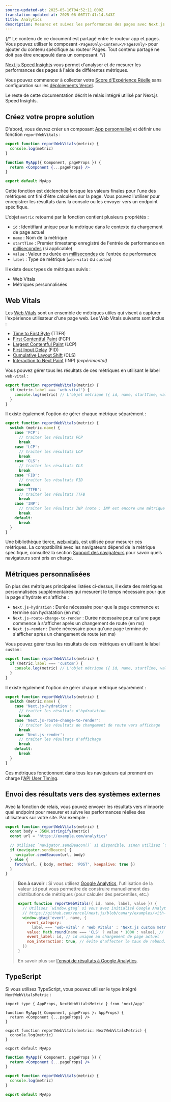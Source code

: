 ```yaml
---
source-updated-at: 2025-05-16T04:52:11.000Z
translation-updated-at: 2025-06-06T17:41:14.343Z
title: Analytics
description: Mesurez et suivez les performances des pages avec Next.js Speed Insights
---
```


{/* Le contenu de ce document est partagé entre le routeur app et pages. Vous pouvez utiliser le composant `<PagesOnly>Contenu</PagesOnly>` pour ajouter du contenu spécifique au routeur Pages. Tout contenu partagé ne doit pas être encapsulé dans un composant. */}

[Next.js Speed Insights](https://nextjs.org/analytics) vous permet d'analyser et de mesurer les performances des pages à l'aide de différentes métriques.

Vous pouvez commencer à collecter votre [Score d'Expérience Réelle](https://vercel.com/docs/concepts/speed-insights#core-web-vitals-explained?utm_source=next-site&utm_medium=docs&utm_campaign=next-website) sans configuration sur les [déploiements Vercel](https://vercel.com/docs/concepts/speed-insights?utm_source=next-site&utm_medium=docs&utm_campaign=next-website).

Le reste de cette documentation décrit le relais intégré utilisé par Next.js Speed Insights.

<PagesOnly>

## Créez votre propre solution

D'abord, vous devrez créer un composant [App personnalisé](/docs/pages/building-your-application/routing/custom-app) et définir une fonction `reportWebVitals` :

```jsx filename="pages/_app.js"
export function reportWebVitals(metric) {
  console.log(metric)
}

function MyApp({ Component, pageProps }) {
  return <Component {...pageProps} />
}

export default MyApp
```

Cette fonction est déclenchée lorsque les valeurs finales pour l'une des métriques ont fini d'être calculées sur la page. Vous pouvez l'utiliser pour enregistrer les résultats dans la console ou les envoyer vers un endpoint spécifique.

L'objet `metric` retourné par la fonction contient plusieurs propriétés :

- `id` : Identifiant unique pour la métrique dans le contexte du chargement de page actuel
- `name` : Nom de la métrique
- `startTime` : Premier timestamp enregistré de l'entrée de performance en [millisecondes](https://developer.mozilla.org/docs/Web/API/DOMHighResTimeStamp) (si applicable)
- `value` : Valeur ou durée en [millisecondes](https://developer.mozilla.org/docs/Web/API/DOMHighResTimeStamp) de l'entrée de performance
- `label` : Type de métrique (`web-vital` ou `custom`)

Il existe deux types de métriques suivis :

- Web Vitals
- Métriques personnalisées

</PagesOnly>

## Web Vitals

Les [Web Vitals](https://web.dev/vitals/) sont un ensemble de métriques utiles qui visent à capturer l'expérience utilisateur d'une page web. Les Web Vitals suivants sont inclus :

- [Time to First Byte](https://developer.mozilla.org/docs/Glossary/Time_to_first_byte) (TTFB)
- [First Contentful Paint](https://developer.mozilla.org/docs/Glossary/First_contentful_paint) (FCP)
- [Largest Contentful Paint](https://web.dev/lcp/) (LCP)
- [First Input Delay](https://web.dev/fid/) (FID)
- [Cumulative Layout Shift](https://web.dev/cls/) (CLS)
- [Interaction to Next Paint](https://web.dev/inp/) (INP) _(expérimental)_

<PagesOnly>

Vous pouvez gérer tous les résultats de ces métriques en utilisant le label `web-vital` :

```js
export function reportWebVitals(metric) {
  if (metric.label === 'web-vital') {
    console.log(metric) // L'objet métrique ({ id, name, startTime, value, label }) est enregistré dans la console
  }
}
```

Il existe également l'option de gérer chaque métrique séparément :

```js
export function reportWebVitals(metric) {
  switch (metric.name) {
    case 'FCP':
      // traiter les résultats FCP
      break
    case 'LCP':
      // traiter les résultats LCP
      break
    case 'CLS':
      // traiter les résultats CLS
      break
    case 'FID':
      // traiter les résultats FID
      break
    case 'TTFB':
      // traiter les résultats TTFB
      break
    case 'INP':
      // traiter les résultats INP (note : INP est encore une métrique expérimentale)
      break
    default:
      break
  }
}
```

Une bibliothèque tierce, [web-vitals](https://github.com/GoogleChrome/web-vitals), est utilisée pour mesurer ces métriques. La compatibilité avec les navigateurs dépend de la métrique spécifique, consultez la section [Support des navigateurs](https://github.com/GoogleChrome/web-vitals#browser-support) pour savoir quels navigateurs sont pris en charge.

## Métriques personnalisées

En plus des métriques principales listées ci-dessus, il existe des métriques personnalisées supplémentaires qui mesurent le temps nécessaire pour que la page s'hydrate et s'affiche :

- `Next.js-hydration` : Durée nécessaire pour que la page commence et termine son hydratation (en ms)
- `Next.js-route-change-to-render` : Durée nécessaire pour qu'une page commence à s'afficher après un changement de route (en ms)
- `Next.js-render` : Durée nécessaire pour qu'une page termine de s'afficher après un changement de route (en ms)

Vous pouvez gérer tous les résultats de ces métriques en utilisant le label `custom` :

```js
export function reportWebVitals(metric) {
  if (metric.label === 'custom') {
    console.log(metric) // L'objet métrique ({ id, name, startTime, value, label }) est enregistré dans la console
  }
}
```

Il existe également l'option de gérer chaque métrique séparément :

```js
export function reportWebVitals(metric) {
  switch (metric.name) {
    case 'Next.js-hydration':
      // traiter les résultats d'hydratation
      break
    case 'Next.js-route-change-to-render':
      // traiter les résultats de changement de route vers affichage
      break
    case 'Next.js-render':
      // traiter les résultats d'affichage
      break
    default:
      break
  }
}
```

Ces métriques fonctionnent dans tous les navigateurs qui prennent en charge l'[API User Timing](https://caniuse.com/#feat=user-timing).

## Envoi des résultats vers des systèmes externes

Avec la fonction de relais, vous pouvez envoyer les résultats vers n'importe quel endpoint pour mesurer et suivre les performances réelles des utilisateurs sur votre site. Par exemple :

```js
export function reportWebVitals(metric) {
  const body = JSON.stringify(metric)
  const url = 'https://example.com/analytics'

  // Utilisez `navigator.sendBeacon()` si disponible, sinon utilisez `fetch()`.
  if (navigator.sendBeacon) {
    navigator.sendBeacon(url, body)
  } else {
    fetch(url, { body, method: 'POST', keepalive: true })
  }
}
```

> **Bon à savoir** : Si vous utilisez [Google Analytics](https://analytics.google.com/analytics/web/), l'utilisation de la valeur `id` peut vous permettre de construire manuellement des distributions de métriques (pour calculer des percentiles, etc.)
>
> ```js
> export function reportWebVitals({ id, name, label, value }) {
>   // Utilisez `window.gtag` si vous avez initialisé Google Analytics comme dans cet exemple :
>   // https://github.com/vercel/next.js/blob/canary/examples/with-google-analytics/pages/_app.js
>   window.gtag('event', name, {
>     event_category:
>       label === 'web-vital' ? 'Web Vitals' : 'Next.js custom metric',
>     value: Math.round(name === 'CLS' ? value * 1000 : value), // les valeurs doivent être des entiers
>     event_label: id, // id unique au chargement de page actuel
>     non_interaction: true, // évite d'affecter le taux de rebond.
>   })
> }
> ```
>
> En savoir plus sur [l'envoi de résultats à Google Analytics](https://github.com/GoogleChrome/web-vitals#send-the-results-to-google-analytics).

## TypeScript

Si vous utilisez TypeScript, vous pouvez utiliser le type intégré `NextWebVitalsMetric` :

```tsx filename="pages/_app.tsx" switcher
import type { AppProps, NextWebVitalsMetric } from 'next/app'

function MyApp({ Component, pageProps }: AppProps) {
  return <Component {...pageProps} />
}

export function reportWebVitals(metric: NextWebVitalsMetric) {
  console.log(metric)
}

export default MyApp
```

```jsx filename="pages/_app.js" switcher
function MyApp({ Component, pageProps }) {
  return <Component {...pageProps} />
}

export function reportWebVitals(metric) {
  console.log(metric)
}

export default MyApp
```

</PagesOnly>